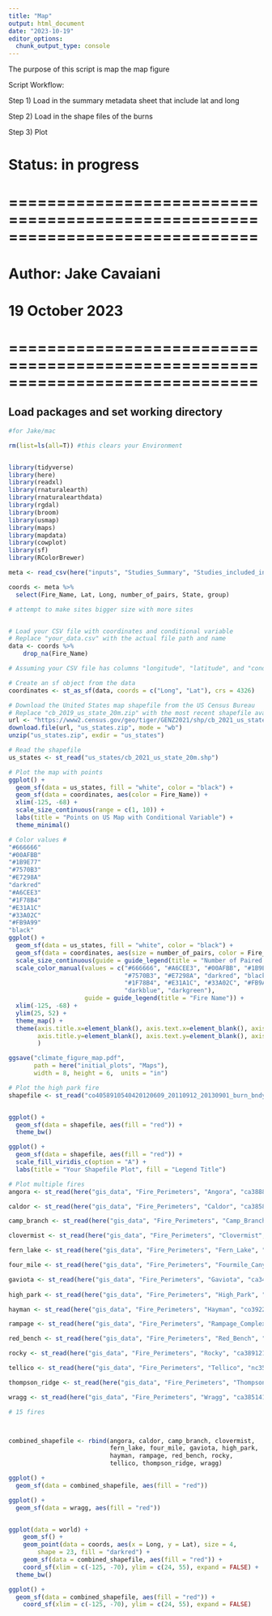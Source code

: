 ```yaml
---
title: "Map"
output: html_document
date: "2023-10-19"
editor_options: 
  chunk_output_type: console
---
```

The purpose of this script is map the map figure 

Script Workflow:

Step 1) Load in the summary metadata sheet that include lat and long

Step 2) Load in the shape files of the burns

Step 3) Plot


# Status: in progress

# ==============================================================================
# Author: Jake Cavaiani 
# 19 October 2023
# ==============================================================================

## Load packages and set working directory
```r
#for Jake/mac

rm(list=ls(all=T)) #this clears your Environment


library(tidyverse)
library(here)
library(readxl)
library(rnaturalearth)
library(rnaturalearthdata)
library(rgdal)
library(broom)
library(usmap)
library(maps)
library(mapdata)
library(cowplot)
library(sf)
library(RColorBrewer)
```

```r

meta <- read_csv(here("inputs", "Studies_Summary", "Studies_included_in_climate_figure.csv")) # reading in filtered meta data sheet

coords <- meta %>% 
  select(Fire_Name, Lat, Long, number_of_pairs, State, group)

# attempt to make sites bigger size with more sites


# Load your CSV file with coordinates and conditional variable
# Replace "your_data.csv" with the actual file path and name
data <- coords %>% 
    drop_na(Fire_Name)

# Assuming your CSV file has columns "longitude", "latitude", and "conditional_variable"

# Create an sf object from the data
coordinates <- st_as_sf(data, coords = c("Long", "Lat"), crs = 4326)

# Download the United States map shapefile from the US Census Bureau
# Replace "cb_2019_us_state_20m.zip" with the most recent shapefile available
url <- "https://www2.census.gov/geo/tiger/GENZ2021/shp/cb_2021_us_state_20m.zip"
download.file(url, "us_states.zip", mode = "wb")
unzip("us_states.zip", exdir = "us_states")

# Read the shapefile
us_states <- st_read("us_states/cb_2021_us_state_20m.shp")

# Plot the map with points
ggplot() +
  geom_sf(data = us_states, fill = "white", color = "black") +
  geom_sf(data = coordinates, aes(color = Fire_Name)) +
  xlim(-125, -68) +
  scale_size_continuous(range = c(1, 10)) +
  labs(title = "Points on US Map with Conditional Variable") +
  theme_minimal()

# Color values #
"#666666"
"#00AFBB"
"#1B9E77"
"#7570B3"
"#E7298A"
"darkred"
"#A6CEE3"
"#1F78B4"
"#E31A1C"
"#33A02C"
"#FB9A99"
"black"
ggplot() +
  geom_sf(data = us_states, fill = "white", color = "black") +
  geom_sf(data = coordinates, aes(size = number_of_pairs, color = Fire_Name)) +
  scale_size_continuous(guide = guide_legend(title = "Number of Paired Watersheds")) +
  scale_color_manual(values = c("#666666", "#A6CEE3", "#00AFBB", "#1B9E77",
                                "#7570B3", "#E7298A", "darkred", "black", 
                                "#1F78B4", "#E31A1C", "#33A02C", "#FB9A99",
                                "darkblue", "darkgreen"), 
                     guide = guide_legend(title = "Fire Name")) +
  xlim(-125, -68) +
  ylim(25, 52) +
  theme_map() +
  theme(axis.title.x=element_blank(), axis.text.x=element_blank(), axis.ticks.x=element_blank(),
        axis.title.y=element_blank(), axis.text.y=element_blank(), axis.ticks.y=element_blank(),
        )

ggsave("climate_figure_map.pdf",
       path = here("initial_plots", "Maps"),
       width = 8, height = 6,  units = "in")


```





```r
# Plot the high park fire
shapefile <- st_read("co4058910540420120609_20110912_20130901_burn_bndy.shp")


ggplot() +
  geom_sf(data = shapefile, aes(fill = "red")) +
  theme_bw()

ggplot() +
  geom_sf(data = shapefile, aes(fill = "red")) +
  scale_fill_viridis_c(option = "A") +
  labs(title = "Your Shapefile Plot", fill = "Legend Title")

# Plot multiple fires
angora <- st_read(here("gis_data", "Fire_Perimeters", "Angora", "ca3888612004020070623_20060812_20080630_burn_bndy.shp"))

caldor <- st_read(here("gis_data", "Fire_Perimeters", "Caldor", "ca3858612053820210815_20210805_20220723_burn_bndy.shp"))

camp_branch <- st_read(here("gis_data", "Fire_Perimeters", "Camp_Branch", "nc3516508354120161123_20151219_20161221_burn_bndy.shp"))

clovermist <- st_read(here("gis_data", "Fire_Perimeters", "Clovermist", "wy4473710995419880709_19860818_19890802_burn_bndy.shp"))

fern_lake <- st_read(here("gis_data", "Fire_Perimeters", "Fern_Lake", "co4036110556320121009_20100925_20130917_burn_bndy.shp"))

four_mile <- st_read(here("gis_data", "Fire_Perimeters", "Fourmile_Canyon", "co4005110538520100906_20100621_20110624_burn_bndy.shp"))

gaviota <- st_read(here("gis_data", "Fire_Perimeters", "Gaviota", "ca3448712019620040605_20040425_20050412_burn_bndy.shp"))
  
high_park <- st_read(here("gis_data", "Fire_Perimeters", "High_Park", "co4058910540420120609_20110912_20130901_burn_bndy.shp"))

hayman <- st_read(here("gis_data", "Fire_Perimeters", "Hayman", "co3922010528720020608_20010824_20030814_burn_bndy.shp"))

rampage <- st_read(here("gis_data", "Fire_Perimeters", "Rampage_Complex", "mt4839411359020030819_20010707_20040715_burn_bndy.shp"))

red_bench <- st_read(here("gis_data", "Fire_Perimeters", "Red_Bench", "mt4878711426219880906_19880819_19890729_burn_bndy.shp"))

rocky <- st_read(here("gis_data", "Fire_Perimeters", "Rocky", "ca3891212249320150729_20140910_20150904_burn_bndy.shp"))

tellico <- st_read(here("gis_data", "Fire_Perimeters", "Tellico", "nc3527408356020161103_20151219_20161221_burn_bndy.shp"))

thompson_ridge <- st_read(here("gis_data", "Fire_Perimeters", "Thompson_Ridge", "nm3589210662020130531_20110608_20140616_burn_bndy.shp"))

wragg <- st_read(here("gis_data", "Fire_Perimeters", "Wragg", "ca3851412213120150722_20150711_20150812_burn_bndy.shp"))

# 15 fires 



combined_shapefile <- rbind(angora, caldor, camp_branch, clovermist,
                            fern_lake, four_mile, gaviota, high_park, 
                            hayman, rampage, red_bench, rocky,
                            tellico, thompson_ridge, wragg)

ggplot() +
  geom_sf(data = combined_shapefile, aes(fill = "red"))

ggplot() +
  geom_sf(data = wragg, aes(fill = "red"))


ggplot(data = world) +
    geom_sf() +
    geom_point(data = coords, aes(x = Long, y = Lat), size = 4, 
        shape = 23, fill = "darkred") +
    geom_sf(data = combined_shapefile, aes(fill = "red")) +
    coord_sf(xlim = c(-125, -70), ylim = c(24, 55), expand = FALSE) +
  theme_bw()

ggplot() +
  geom_sf(data = combined_shapefile, aes(fill = "red")) +
    coord_sf(xlim = c(-125, -70), ylim = c(24, 55), expand = FALSE)
  



```











